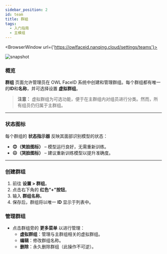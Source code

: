 ```yaml
---
sidebar_position: 2
id: team
title: 群組
tags:
  - 入门指南
  - 主模组
---
```



<BrowserWindow url={'https://owlfaceid.nanqing.cloud/settings/teams'}>

![snapshot](/assets/main/teams.png)

</BrowserWindow>

### 概览

**群组** 页面允许管理员在 OWL FaceID 系统中创建和管理群组。每个群组都有唯一的**ID**和**名称**，并可选择设置 **虚拟群组**。

> **注意：** 虚拟群组为可选功能，便于在主群组内对组员进行分类。然而，所有组员仍归属于主群组。

---

### 状态图标

每个群组的 **状态指示器** 反映其面部识别模型的状态：

- **😊（笑脸图标）** – 模型运行良好，无需重新训练。
- **☹️（哭脸图标）** – 建议重新训练模型以提升准确度。

---

### 创建群组

1. 前往 **设置 > 群组**。
2. 点击右下角的 **红色“+”按钮**。
3. 输入 **群组名称**。
4. 保存后，群组将以唯一 **ID** 显示于列表中。

### 管理群组

- 点击群组旁的 **更多菜单** 以进行管理：
  - **虚拟群组**：管理与主群组相关的虚拟群组。
  - **编辑**：修改群组名称。
  - **删除**：永久删除群组（此操作不可逆）。
